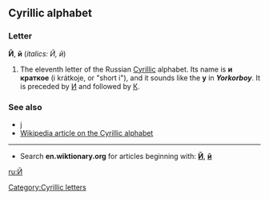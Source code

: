 ==Cyrillic alphabet==
===Letter===
'''Й''', '''й''' (''italics: Й, й'')

#The eleventh letter of the Russian [[Cyrillic]] alphabet. Its name is '''и краткое''' (i krátkoje, or "short i"), and it sounds like the '''y''' in '''''Y'''ork'' or ''bo'''y'''''. It is preceded by [[и|И]] and followed by [[к|К]].

===See also===
*[[ј]]
*[[w:Cyrillic alphabet|Wikipedia article on the Cyrillic alphabet]]

----

*Search '''en.wiktionary.org''' for articles beginning with: '''[http://wiktionary.org/w/wiki.phtml?title=Special:Allpages&from=Й Й]''', '''[http://wiktionary.org/w/wiki.phtml?title=Special:Allpages&from=й й]'''

[[Category:Cyrillic letters]]
[[ru:Й]]